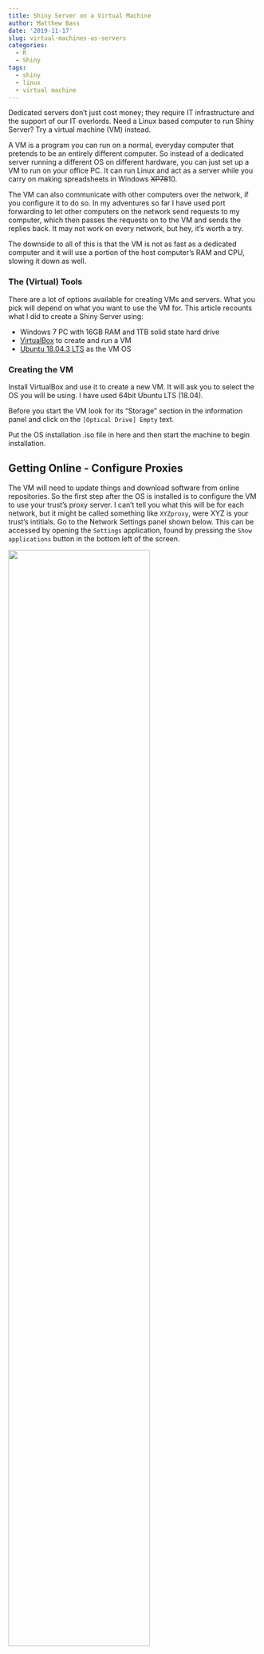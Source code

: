 ```yaml
---
title: Shiny Server on a Virtual Machine
author: Matthew Bass
date: '2019-11-17'
slug: virtual-machines-as-servers
categories:
  - R
  - Shiny
tags:
  - shiny
  - linux
  - virtual machine
---
```


Dedicated servers don't just cost money; they require IT infrastructure and the support of our IT overlords. Need a Linux based computer to run Shiny Server? Try a virtual machine (VM) instead.

A VM is a program you can run on a normal, everyday computer that pretends to be an entirely different computer. So instead of a dedicated server running a different OS on different hardware, you can just set up a VM to run on your office PC. It can run Linux and act as a server while you carry on making spreadsheets in Windows ~~XP~~~~7~~~~8~~10.

The VM can also communicate with other computers over the network, if you configure it to do so. In my adventures so far I have used port forwarding to let other computers on the network send requests to my computer, which then passes the requests on to the VM and sends the replies back. It may not work on every network, but hey, it's worth a try.

The downside to all of this is that the VM is not as fast as a dedicated computer and it will use a portion of the host computer's RAM and CPU, slowing it down as well.

### The (Virtual) Tools

There are a lot of options available for creating VMs and servers. What you pick will depend on what you want to use the VM for. This article recounts what I did to create a Shiny Server using:

- Windows 7 PC with 16GB RAM and 1TB solid state hard drive
- [VirtualBox](https://www.virtualbox.org/) to create and run a VM
- [Ubuntu 18.04.3 LTS](https://ubuntu.com/download/desktop) as the VM OS

### Creating the VM

Install VirtualBox and use it to create a new VM. It will ask you to select the OS you will be using. I have used 64bit Ubuntu LTS (18.04).

Before you start the VM look for its "Storage" section in the information panel and click on the `[Optical Drive] Empty` text.

Put the OS installation .iso file in here and then start the machine to begin installation.

## Getting Online - Configure Proxies

The VM will need to update things and download software from online repositories. So the first step after the OS is installed is to configure the VM to use your trust's proxy server. I can't tell you what this will be for each network, but it might be called something like `XYZproxy`, were XYZ is your trust's intitials. Go to the Network Settings panel shown below. This can be accessed by opening the `Settings` application, found by pressing the `Show applications` button in the bottom left of the screen.

![](/post/2019-11-17-virtual-machines-as-servers_files/Ubuntu_Network_Settings_Panel.PNG){width=75%}

Change the Network Proxy option to **Manual**

The HTTP and HTTPS proxies can then be set to `your_username:your_password@your_proxy` and the port number set to the relevent number.

Check this has worked by opening up Firefox (on the task bar on the left of the screen) and looking at a website. If this has not worked, you may need to also set the Firefox settings to use this proxy server. Welcome to Linux, things do not talk to other things in ways you would expect.

If it still does not work, then you may need to ask for some help from IT, or look for someone in your department who has had to fight with proxy server settings before. Lots of software needs these settings to work on a network, so it is not a strange thing to request.

### More Proxy configuration

The software that downloads and updates software uses its own proxy settings as well.
You need to edit (or create) a file called `apt.conf` in the directory `etc/apt/apt.conf.d/` and put the proxy settings in by adding the following line (with your settings instead of the placeholder text):

`Acquire::http::Proxy "http://your_username:your_password@your_proxy:your_port_number";`

That semi-colon on the end is important! I forgot it and nothing worked. Welcome to Linux again.

There are a few different ways to edit text files in Linux. One of the easiest for me is to navigate to the correct directory in the file browser GUI, right click an empty space and select 'Open in Terminal'. This opens a terminal window to type commands into. Enter the command `sudo gedit` and the name of the file you want to edit. It will ask you for your password, and it will then open the file to be changed.

If you don't use the `sudo` command or open the file by clicking on it in the file browser then the file will be read-only. Welcome to Linux.

### MOAR PROXY CONFIGURATION

Another piece of software that downloads things needs telling about the proxy settings. This time the file that needs editting is `etc/wgetrc`. This has lines for configuring the proxy commented out, so you can just uncomment these and update them with the values you have all ready seen above.

### Install VM extras

Getting information in and out of the VM can be annoying. To make shared folders and a shared clipboard work you must install some software in the VM. To install the software in the VM you need to download some tools that are not included in base Ubuntu. Open up a terminal (Alt + Ctrl + T is the fastest way) and try this:

`sudo apt update`

`sudo apt install build-essential`

If the proxy settings you configured are good, this should update apt-get's repository listings and then install the build-essential package. If there is a problem downloading it then the proxy values might still be wrong. Good luck.

Once this installation is complete go to the VM's `Devices` menu at the top of the screen. Select the option `Insert Guest Addons CD Image...` and let this CD auto-run. It should install some stuff and not make error messages. Mine made error messages because I needed to install build-essential, hence the last set of instructions.

Shut down the virtual machine. I mean, power it down with the power button in the top right of the screen, not just close the VM program.
Before you restart it, set up the shared clipboard by clicking on `Settings > General > Advanced` and set the Shared Clipboard to Bidirectional. You can now copy and paste so entering commands should be 10x easier.

You can also set up shared folders that the VM and your computer can both see and move files into/out of. I'll do this later, since it is not important yet.

### Install R

To install a new version of R (and not the default, old version) we need to add the CRAN repository to the apt-get listings.

To do this we first need to tell apt that the server can be trusted, using a public key. This can be a problem on NHS networks because of ports.

On my network it turned out you need to use the https port for communicating with public key servers, even though the http port *should* work fine.

This command sorted things out:

`sudo add-apt-repository --keyserver hkps://keyserver.ubuntu.com:443 51716619E084DAB9`

Aren't you glad we made copy/paste work?

I am using Ubuntu LTS 18.04, also known as Bionic-Beaver, so the CRAN repository I need is added with

`sudo add-apt-repository 'deb https://cloud.r-project.org/bin/linux/ubuntu bionic-cran35/'`

If you use a different version of Ubuntu then [head here](https://cran.r-project.org/bin/linux/ubuntu/README.html) to find out which repo you need to aim apt-get at.

After the repo is added we must update apt again to download the repository indexes.

`sudo apt update`

`sudo apt install r-base`

`sudo apt install r-base-dev`

You should now have a working version of R installed. Try it out by going to a terminal and just entering the command `R`. When you are done, use the command `q()` or `quit()` to shut down that R session.

### Install R Packages

There are a lot of R packages to install, and they need to go to the correct place for shiny server to find them.
To install R packages so that everyone can use them start R up with admin rights

`sudo R`

It will then install packages to `usr/local/lib/R/site-library` which can be accessed by users with the 'Staff' group access rights. This will be important later. Install all of the packages you are likely to need in your shiny server. You will need to install shiny at least, I recommend:

`install.packages("rmarkdown, DT, shiny, tidyverse")`

### Install Shiny Server

Instructions from RStudio are located [here](https://rstudio.com/products/shiny/download-server/)

You should just need to run the following:

`sudo apt install gdebi-core`

`wget https://download3.rstudio.org/ubuntu-14.04/x86_64/shiny-server-1.5.12.933-amd64.deb`

`sudo gdebi shiny-server-1.5.12.933-amd64.deb`

See that `wget` command? That's why we had to set up the proxy for it. If it can't find files, the proxy might be causing problems again.

### Access Permissions

Installing Shiny Server created a user *and* a user group called 'shiny' that will be used just by the server. This is great, except for this group not having access to most of the system, including the R libraries. My solution to this was to add shiny to the `staff` user group. This gives it access to the R libraries you made.
To make my life easier, I also added my own user name to the `shiny` and `staff` user groups. This allows me to read shiny log files and other stuff that seems like it should just work, but doesn't. (Because Linux)

`sudo usermod -a -G staff shiny`

`sudo usermod -a -G staff, shiny your_username`

### Accessing the Shiny

The VM can look at the shiny server by pointing a web browser to 127.0.0.1:3838

To allow the host system and other systems on the network to see the Shiny server we can set up **Port forwarding**. Shut down the VM and go to its settings in VirtualBox

Go to Network > Advanced > Port Forwarding

Now leave the IP addresses blank, but put 3838 into the host port and guest port.

The shiny server default screen should now be accessible to other systems by opening a web browser and entering the url:
`//your_computer_name_or_ip_address:3838`

### File Transfers

I'm not totally sure how files can be passed between the VM and the host machine. The method that has worked for me (with some hiccups) is to create a shared folder between the two. Open the VM's options and go to `Shared Folders`, then add a new one. I ticked the 'auto-mount' option so that the folder would be available whenever I rebooted the VM. The folder should now appear on the VM desktop.

When I try to access the folder I have to enter my password at least 2 times, sometimes more. I have not looked into this issue yet. Files that are put into the folder can indeed be seen by both the host system and the VM. This is pretty cool, considering the host is a Windows system and the VM is using Linux. I used this system to copy across an installation file for R-Studio and it worked.